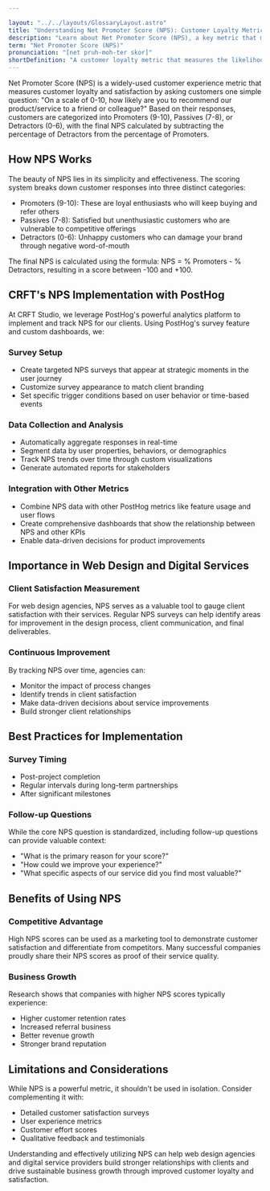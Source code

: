 ```yaml
---

layout: "../../layouts/GlossaryLayout.astro"
title: "Understanding Net Promoter Score (NPS): Customer Loyalty Metric"
description: "Learn about Net Promoter Score (NPS), a key metric that measures customer loyalty and satisfaction by asking how likely customers are to recommend a product or service."
term: "Net Promoter Score (NPS)"
pronunciation: "[net pruh-moh-ter skor]"
shortDefinition: "A customer loyalty metric that measures the likelihood of customers recommending a product or service to others, using a 0-10 scale."
---
```


Net Promoter Score (NPS) is a widely-used customer experience metric that measures customer loyalty and satisfaction by asking customers one simple question: "On a scale of 0-10, how likely are you to recommend our product/service to a friend or colleague?" Based on their responses, customers are categorized into Promoters (9-10), Passives (7-8), or Detractors (0-6), with the final NPS calculated by subtracting the percentage of Detractors from the percentage of Promoters.

## How NPS Works

The beauty of NPS lies in its simplicity and effectiveness. The scoring system breaks down customer responses into three distinct categories:

- Promoters (9-10): These are loyal enthusiasts who will keep buying and refer others
- Passives (7-8): Satisfied but unenthusiastic customers who are vulnerable to competitive offerings
- Detractors (0-6): Unhappy customers who can damage your brand through negative word-of-mouth

The final NPS is calculated using the formula: NPS = % Promoters - % Detractors, resulting in a score between -100 and +100.

## CRFT's NPS Implementation with PostHog

At CRFT Studio, we leverage PostHog's powerful analytics platform to implement and track NPS for our clients. Using PostHog's survey feature and custom dashboards, we:

### Survey Setup
- Create targeted NPS surveys that appear at strategic moments in the user journey
- Customize survey appearance to match client branding
- Set specific trigger conditions based on user behavior or time-based events

### Data Collection and Analysis
- Automatically aggregate responses in real-time
- Segment data by user properties, behaviors, or demographics
- Track NPS trends over time through custom visualizations
- Generate automated reports for stakeholders

### Integration with Other Metrics
- Combine NPS data with other PostHog metrics like feature usage and user flows
- Create comprehensive dashboards that show the relationship between NPS and other KPIs
- Enable data-driven decisions for product improvements

## Importance in Web Design and Digital Services

### Client Satisfaction Measurement
For web design agencies, NPS serves as a valuable tool to gauge client satisfaction with their services. Regular NPS surveys can help identify areas for improvement in the design process, client communication, and final deliverables.

### Continuous Improvement
By tracking NPS over time, agencies can:
- Monitor the impact of process changes
- Identify trends in client satisfaction
- Make data-driven decisions about service improvements
- Build stronger client relationships

## Best Practices for Implementation

### Survey Timing
- Post-project completion
- Regular intervals during long-term partnerships
- After significant milestones

### Follow-up Questions
While the core NPS question is standardized, including follow-up questions can provide valuable context:
- "What is the primary reason for your score?"
- "How could we improve your experience?"
- "What specific aspects of our service did you find most valuable?"

## Benefits of Using NPS

### Competitive Advantage
High NPS scores can be used as a marketing tool to demonstrate customer satisfaction and differentiate from competitors. Many successful companies proudly share their NPS scores as proof of their service quality.

### Business Growth
Research shows that companies with higher NPS scores typically experience:
- Higher customer retention rates
- Increased referral business
- Better revenue growth
- Stronger brand reputation

## Limitations and Considerations

While NPS is a powerful metric, it shouldn't be used in isolation. Consider complementing it with:
- Detailed customer satisfaction surveys
- User experience metrics
- Customer effort scores
- Qualitative feedback and testimonials

Understanding and effectively utilizing NPS can help web design agencies and digital service providers build stronger relationships with clients and drive sustainable business growth through improved customer loyalty and satisfaction.